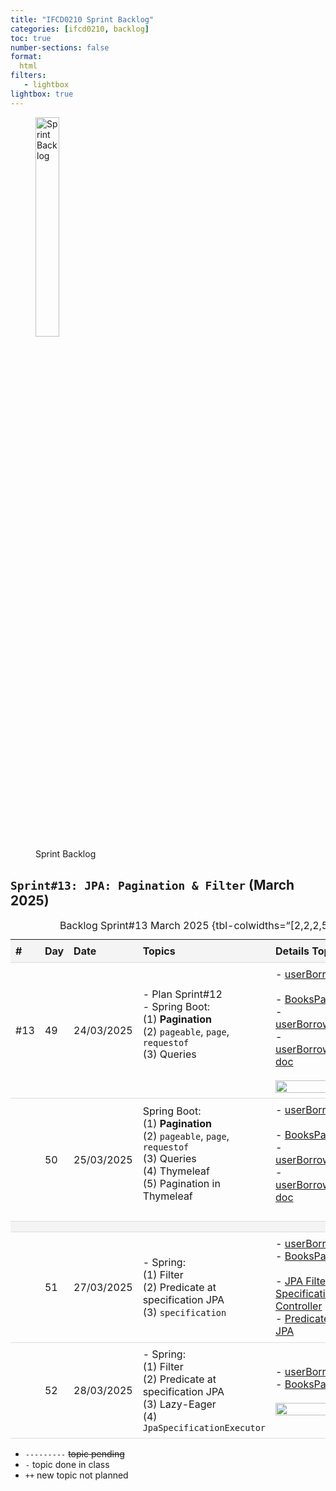 ```yaml
---
title: "IFCD0210 Sprint Backlog"
categories: [ifcd0210, backlog]
toc: true
number-sections: false
format:
  html
filters:
   - lightbox
lightbox: true
---
```


<style>

.heatMap th { background:  #f4f4f4;}
tr:nth-child(3) {background-color: #f4f4f4;}
th, td {
  padding: 8px;
  text-align: left;
  border-bottom: 1px solid #ddd;
}

tr:hover {background-color:  #f4f4f4;}

</style>

![Sprint Backlog](/images/home/backlog.jpg){width="30%"}

<div class="heatMap">

::: {.column-page-right}


##  ``Sprint#13: JPA: Pagination & Filter`` (March 2025)

| # | Day | Date | Topics |  Details Topics |
| -- | -- | -- | -- | -- |
| #13 | 49 | 24/03/2025 | - Plan Sprint#12 </br> - Spring Boot: </br> (1) **Pagination** </br> (2) `pageable`, `page`, `requestof`</br> (3) Queries </s>  </br></br>     | - [userBorrowBook List](https://github.com/stars/AlbertProfe/lists/userborrowbook){.external target='_blank'} </br></br>  - [BooksPageable](https://github.com/AlbertProfe/BooksPageable){.external target='_blank'} </br> - [userBorrowBookPagination](https://github.com/AlbertProfe/userBorrowBookPagination){.external target='_blank'}</br> - [userBorrowBookPagination: doc](https://github.com/AlbertProfe/userBorrowBookPagination/blob/master/docs/pagination.md){.external target='_blank'} </br></br> ![](/images/ifcd0210-25/pagination.jpg){.lightbox width=80% fig-align="center"}  |
| | 50 | 25/03/2025 |  Spring Boot: </br> (1) **Pagination** </br> (2) `pageable`, `page`, `requestof`</br> (3) Queries </br> (4) Thymeleaf </br>  (5) Pagination in Thymeleaf </br></br>    | - [userBorrowBook List](https://github.com/stars/AlbertProfe/lists/userborrowbook){.external target='_blank'} </br></br>  - [BooksPageable](https://github.com/AlbertProfe/BooksPageable){.external target='_blank'} </br> - [userBorrowBookPagination](https://github.com/AlbertProfe/userBorrowBookPagination){.external target='_blank'}</br> - [userBorrowBookPagination: doc](https://github.com/AlbertProfe/userBorrowBookPagination/blob/master/docs/pagination.md){.external target='_blank'} </br></br>  |
| |
| | 51 | 27/03/2025 | - Spring: </br> (1) Filter  </br> (2) Predicate at specification JPA  </br> (3) `specification` |  - [userBorrowBookFilter](https://github.com/AlbertProfe/userBorrowBookFilter/tree/master){.external target='_blank'} </br> - [BooksPageable](https://github.com/AlbertProfe/BooksPageable){.external target='_blank'} </br></br> - [JPA Filter and Specification: Rest Controller](https://github.com/AlbertProfe/userBorrowBookFilter/blob/master/docs/userBorrowBook-filter-controller.md#jpa-filter-and-specification-rest-controller){.external target='_blank'}  </br>  - [Predicate at specification JPA](https://github.com/AlbertProfe/userBorrowBookFilter/blob/master/docs/specification-predicate.md){.external target='_blank'}|
| | 52 | 28/03/2025 | - Spring: </br> (1) Filter  </br> (2) Predicate at specification JPA </br>  (3) Lazy-Eager </br>  (4)  `JpaSpecificationExecutor`  | - [userBorrowBookFilter](https://github.com/AlbertProfe/userBorrowBookFilter/tree/master){.external target='_blank'} </br> - [BooksPageable](https://github.com/AlbertProfe/BooksPageable){.external target='_blank'}  </br></br>  ![](https://raw.githubusercontent.com/AlbertProfe/userBorrowBookFilter/refs/heads/master/docs/controller-borrow/controller-testFilterBorrows-1.png){.lightbox width=80% fig-align="center"} |
: Backlog Sprint#13 March 2025 {tbl-colwidths="[2,2,2,55,39]"}
:::

</div>

::: {.callout-note}
- `---------` <s>topic pending</s>
- `-` topic done in class
- `++` new topic not planned
:::


